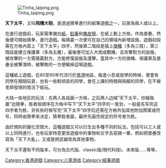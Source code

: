 {{unreferenced|time=2014-10-05T12:22:21+00:00}}
[[File:Tinha_taiping.png|thumb]]

'''天下太平'''，又叫'''飛機大砲'''，是透過猜拳進行的紙筆遊戲之一，玩家為兩人或以上。

在進行遊戲前，玩家需準備白[[紙|紙]]、[[鉛筆|鉛筆]]和[[橡皮擦|橡皮擦]]，在紙上劃上方格，作為堡壘，然後便可開始猜拳，進行遊戲。每猜贏一次便可在自己的領域內新增設施，遊戲初段需在方格內寫上「天下太平」四字，然後第二階段是插上[[旗幟|旗幟]]（多為三枝），第三階段是建立保護罩（多為五層），最後便可加入大炮或戰機，去攻擊對方的設施，被攻擊的一方需猜贏對方，方能修復設施及還擊。當其中一方的旗幟、保護罩及堡壘全被擊潰時，被擊敗的一方便輸掉這場遊戲。

這種紙上遊戲，在80至90年代流行於[[廣東省|粵]][[香港|港]]地區，每逢小息或放學的時候，便會有同學在期間玩耍，也有一些較顽皮的同學，會在上課的時間與隔鄰的同學，在不被老師發現的情況下偷玩。

大陆一些地区的玩法：先两人各自画一方格，之后两人边喊“天下太平，你输我赢”边猜拳，胜者按顺序在方格中写下“天下太平”四字的一笔划，一般是先写完这四字者为胜，另有些时候写完“天下太平”四字后还需在方格外加其他附加图案或符号，同样由猜拳来决定，猜拳胜者画，最终先画完规定的符号者为胜。

由於規則的變化空間大，這種遊戲又可以衍生出多種不同的玩法，包括可以三人或以上同時進行，也有玩家特意更改遊戲中的事物和文字去惡搞一番，例如把堡壘改寫為「天下大亂」，又或是把武器改為其他事物。

天下太平還有不同版本，可分為古代版、classic版(現代科技)、未來版......等等，
[[Category:香港遊戲|Category:香港遊戲]]
[[Category:儿童游戏|Category:儿童游戏]]
[[Category:紙筆遊戲|Category:紙筆遊戲]]